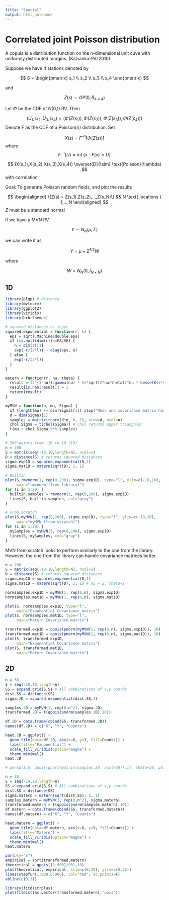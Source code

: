 ```yaml
---
title: "Spatial"
output: html_notebook
---
```


# Correlated joint Poisson distribution

A copula is a distribution function on the n-dimensional unit cuve with uniformly distributed margins. (Kazianka-Pilz2010)

Suppose we have 4 stations denoted by

$$
S = 
\begin{pmatrix}
s_1 \\ s_2 \\ s_3 \\ s_4
\end{pmatrix}
$$

and

$$
Z(s) \sim GP(0,R_{4\times 4})
$$

Let $\Phi$ be the CDF of N(0,1) RV, Then

$$
(U_1, U_2, U_3, U_4) = \left(\Phi(Z(s_1)),\Phi(Z(s_2)),\Phi(Z(s_3)),\Phi(Z(s_4))\right)
$$
Denote F as the CDF of a Poisson($\lambda$) distribution. Set

$$
X(s) = F^{-1}[\Phi(Z(s))]
$$
where
$$
F^{-1}(U) = \inf \{x:F(x) \geq U\}
$$

$$
(X(s_1),X(s_2),X(s_3),X(s_4)) \overset{D}{\sim} \text{Poisson}(\lambda)
$$
with correlation


Goal: To generate Poisson random fields, and plot the results

$$
\begin{aligned}
\{Z(s) = Z(s_1),Z(s_2),...,Z(s_N)\} && N \text{ locations } 1,...,N 
\end{aligned}
$$
$Z$ must be a standard normal

If we have a MVN RV 

$$Y \sim N_N(\mu,\Sigma)$$

we can write it as

$$
Y = \mu + \Sigma^{1/2}W
$$

where

$$
W = N_N(0,I_{N\times N})
$$

## 1D

```r
library(plgp) # distance
library(mvtnorm)
library(ggplot2)
library(viridis)
library(hrbrthemes)
```


```r
# squared distances as input
squared.exponential = function(r, l) {
  eps = sqrt(.Machine$double.eps)
  if (is.null(dim(r))==FALSE) {
    n = dim(r)[1]
    exp(-r/(2*l)) + diag(eps, n)
  } else {
    exp(-r/(2*l))
  }
}

matern = function(r, nu, theta) {
  result = (2^(1-nu))/gamma(nu) * (r*sqrt(2*nu/theta))^nu * besselK(r*sqrt(2*nu/theta), nu)
  result[is.nan(result)] = 1
  return(result)
}
```

```r
myMVN = function(n, mu, Sigma) {
  if (length(mu) != dim(Sigma)[1]) stop("Mean and covariance matrix have non-conforming size")
  d = dim(Sigma)[1]
  samples = matrix(rnorm(d*n, 0, 1), nrow=d, ncol=n)
  chol.Sigma = t(chol(Sigma)) # chol returns upper triangular
  t(mu + chol.Sigma %*% samples)
}
```

```r
# 200 points from -10 to 10 (1D)
n = 200
S = matrix(seq(-10,10,length=n), ncol=1)
D = distance(S) # returns squared distances
sigma.exp1D = squared.exponential(D,1)
sigma.mat1D = matern(sqrt(D), 2, 1)
```

```r
# Builtin
plot(S,rmvnorm(1, rep(0,200), sigma.exp1D), type="l", ylim=c(-10,10),
     main="rmvnorm (from library)")
for (i in 1:20) {
  builtin.samples = rmvnorm(1, rep(0,200), sigma.exp1D)
  lines(S, builtin.samples, col="gray")
}

# From scratch
plot(S,myMVN(1, rep(0,200), sigma.exp1D), type="l", ylim=c(-10,10),
     main="myMVN (from scratch)")
for (i in 1:20) {
  mySamples = myMVN(1, rep(0,200), sigma.exp1D)
  lines(S, mySamples, col="gray")
}

```

MVN from scratch looks to perform similarly to the one from the library. However, the one from the library can handle covariance matrices better


```r
n = 200
S = matrix(seq(-10,10,length=n), ncol=1)
D = distance(S) # returns squared distances
sigma.exp1D = squared.exponential(D,1)
sigma.mat1D = matern(sqrt(D), 2, 1) # nu = 2, theta=1

normsamples.exp1D = myMVN(1, rep(0,n), sigma.exp1D)
normsamples.mat1D = myMVN(1, rep(0,n), sigma.mat1D)

plot(S, normsamples.exp1D, type="l",
     main="Exponential Covariance matrix")
plot(S, normsamples.mat1D, type="l",
     main="Matern Covariance matrix")

transformed.exp1D = qpois(pnorm(myMVN(1, rep(0,n), sigma.exp1D)), 10)
transformed.mat1D = qpois(pnorm(myMVN(1, rep(0,n), sigma.mat1D)), 10)
plot(S, transformed.exp1D,
     main="Exponential Covariance matrix")
plot(S, transformed.mat1D,
     main="Matern Covariance matrix")
```


## 2D

```r
n = 30
S = seq(-10,10,length=n)
SS = expand.grid(S,S) # All combinations of x,y coords
dist.SS = distance(SS)
sigma.2D = squared.exponential(dist.SS,1)

samples.2D = myMVN(1, rep(0,n^2), sigma.2D)
transformed.2D = t(qpois(pnorm(samples.2D),10))

df.2D = data.frame(cbind(SS, transformed.2D))
names(df.2D) = c("X", "Y", "Counts")

heat.2D = ggplot() +
  geom_tile(data=df.2D, aes(x=X, y=Y, fill=Counts)) +
  labs(title="Exponential") +
  scale_fill_viridis(option="magma") +
  theme_minimal()
heat.2D

# persp(S,S, qpois(pnorm(matrix(samples.2D, ncol=50)),1), theta=30, phi=30)
```

```r
n = 30
S = seq(-10,10,length=n)
SS = expand.grid(S,S) # All combinations of x,y coords
dist.SS = distance(SS)
sigma.matern = matern(sqrt(dist.SS), 2, 1)
samples.matern = myMVN(1, rep(0,n^2), sigma.matern)
transformed.matern = t(qpois(pnorm(samples.matern),10))
df.matern = data.frame(cbind(SS, transformed.matern))
names(df.matern) = c("X", "Y", "Counts")

heat.matern = ggplot() +
  geom_tile(data=df.matern, aes(x=X, y=Y, fill=Counts)) +
  labs(title="Matern") +
  scale_fill_viridis(option="magma") +
  theme_minimal()
heat.matern
```

```r
par(pty="s")
empirical = sort(transformed.matern)
theoretical = qpois((1:900)/901,10)
plot(theoretical, empirical, xlim=c(0,20), ylim=c(0,20))
lines(stepfun(1:900,0:900), col="red", do.points=F)
abline(c(0,1))
```


```r
library(fitdistrplus)
plot(fitdist(as.vector(transformed.matern),"pois"))
```

